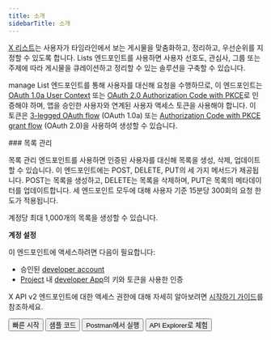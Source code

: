 ```yaml
---
title: 소개
sidebarTitle: 소개
---
```



[X 리스트](https://help.x.com/en/using-twitter/twitter-lists)는 사용자가 타임라인에서 보는 게시물을 맞춤화하고, 정리하고, 우선순위를 지정할 수 있도록 합니다. Lists 엔드포인트를 사용하면 사용자 선호도, 관심사, 그룹 또는 주제에 따라 게시물을 큐레이션하고 정리할 수 있는 솔루션을 구축할 수 있습니다.

manage List 엔드포인트를 통해 사용자를 대신해 요청을 수행하므로, 이 엔드포인트는 [OAuth 1.0a User Context](/ko/resources/fundamentals/authentication) 또는 [OAuth 2.0 Authorization Code with PKCE](ko/resources/fundamentals/authentication#oauth-2-0-authorization-code-flow-with-pkce-2)로 인증해야 하며, 앱을 승인한 사용자와 연계된 사용자 액세스 토큰을 사용해야 합니다. 이 토큰은 [3-legged OAuth flow](/ko/resources/fundamentals/authentication#obtaining-access-tokens-using-3-legged-oauth-flow) (OAuth 1.0a) 또는 [Authorization Code with PKCE grant flow](/ko/resources/fundamentals/authentication#how-to-connect-to-endpoints-using-oauth-2-0-authorization-code-flow-with-pkce) (OAuth 2.0)을 사용하여 생성할 수 있습니다.

<div id="manage-lists">
  ### 목록 관리
</div>

목록 관리 엔드포인트를 사용하면 인증된 사용자를 대신해 목록을 생성, 삭제, 업데이트할 수 있습니다. 이 엔드포인트에는 POST, DELETE, PUT의 세 가지 메서드가 제공됩니다. POST는 목록을 생성하고, DELETE는 목록을 삭제하며, PUT은 목록의 메타데이터를 업데이트합니다. 세 엔드포인트 모두에 대해 사용자 기준 15분당 300회의 요청 한도가 적용됩니다.

계정당 최대 1,000개의 목록을 생성할 수 있습니다.

**계정 설정**

이 엔드포인트에 액세스하려면 다음이 필요합니다:

- 승인된 [developer account](https://developer.x.com/en/portal/petition/essential/basic-info)
- [Project](/ko/resources/fundamentals/projects) 내 [developer App](/ko/resources/fundamentals/developer-apps)의 키와 토큰을 사용한 인증

X API v2 엔드포인트에 대한 액세스 권한에 대해 자세히 알아보려면 [시작하기 가이드](/ko/x-api/getting-started/getting-access)를 참조하세요.

<div className="flex space-x-2">
  <Button href="/ko/x-api/lists/manage-lists/quickstart">
    빠른 시작
  </Button>

  <Button href="https://github.com/xdevplatform/Twitter-API-v2-sample-code">
    샘플 코드
  </Button>

  <Button href="https://app.getpostman.com/run-collection/9956214-784efcda-ed4c-4491-a4c0-a26470a67400">
    Postman에서 실행
  </Button>

  <Button href="https://developer.x.com/apitools/api?endpoint=/2/lists&method=post">
    API Explorer로 체험
  </Button>
</div>